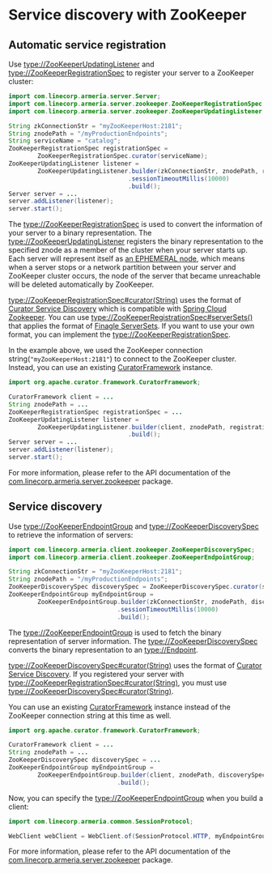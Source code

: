 # Service discovery with ZooKeeper

## Automatic service registration

Use <type://ZooKeeperUpdatingListener> and <type://ZooKeeperRegistrationSpec> to register your server
to a ZooKeeper cluster:

```java
import com.linecorp.armeria.server.Server;
import com.linecorp.armeria.server.zookeeper.ZooKeeperRegistrationSpec;
import com.linecorp.armeria.server.zookeeper.ZooKeeperUpdatingListener;

String zkConnectionStr = "myZooKeeperHost:2181";
String znodePath = "/myProductionEndpoints";
String serviceName = "catalog";
ZooKeeperRegistrationSpec registrationSpec =
        ZooKeeperRegistrationSpec.curator(serviceName);
ZooKeeperUpdatingListener listener =
        ZooKeeperUpdatingListener.builder(zkConnectionStr, znodePath, registrationSpec)
                                 .sessionTimeoutMillis(10000)
                                 .build();
Server server = ...
server.addListener(listener);
server.start();
```

The <type://ZooKeeperRegistrationSpec> is used to convert the information of your server to a binary
representation. The <type://ZooKeeperUpdatingListener> registers the binary representation to the specified
znode as a member of the cluster when your server starts up. Each server will represent itself as
[an EPHEMERAL node](https://zookeeper.apache.org/doc/r3.4.10/zookeeperOver.html#Nodes+and+ephemeral+nodes),
which means when a server stops or a network partition between your server and ZooKeeper cluster occurs,
the node of the server that became unreachable will be deleted automatically by ZooKeeper.

<type://ZooKeeperRegistrationSpec#curator(String)> uses the format of
[Curator Service Discovery](https://curator.apache.org/curator-x-discovery/index.html) which is compatible
with [Spring Cloud Zookeeper](https://cloud.spring.io/spring-cloud-zookeeper/reference/html/).
You can use <type://ZooKeeperRegistrationSpec#serverSets()> that applies the format of
[Finagle ServerSets](https://twitter.github.io/finagle/docs/com/twitter/serverset.html).
If you want to use your own format, you can implement the <type://ZooKeeperRegistrationSpec>.

In the example above, we used the ZooKeeper connection string(`"myZooKeeperHost:2181"`) to connect to
the ZooKeeper cluster. Instead, you can use an existing
[CuratorFramework](https://curator.apache.org/apidocs/org/apache/curator/framework/CuratorFramework.html)
instance.

```java
import org.apache.curator.framework.CuratorFramework;

CuratorFramework client = ...
String znodePath = ...
ZooKeeperRegistrationSpec registrationSpec = ...
ZooKeeperUpdatingListener listener =
        ZooKeeperUpdatingListener.builder(client, znodePath, registrationSpec)
                                 .build();
Server server = ...
server.addListener(listener);
server.start();
```

For more information, please refer to the API documentation of the
[com.linecorp.armeria.server.zookeeper](https://javadoc.io/doc/com.linecorp.armeria/armeria-javadoc/latest/com/linecorp/armeria/common/zookeeper/package-summary.html) package.

## Service discovery

Use <type://ZooKeeperEndpointGroup> and <type://ZooKeeperDiscoverySpec> to retrieve the information of servers:

```java
import com.linecorp.armeria.client.zookeeper.ZooKeeperDiscoverySpec;
import com.linecorp.armeria.client.zookeeper.ZooKeeperEndpointGroup;

String zkConnectionStr = "myZooKeeperHost:2181";
String znodePath = "/myProductionEndpoints";
ZooKeeperDiscoverySpec discoverySpec = ZooKeeperDiscoverySpec.curator(serviceName);
ZooKeeperEndpointGroup myEndpointGroup =
        ZooKeeperEndpointGroup.builder(zkConnectionStr, znodePath, discoverySpec)
                              .sessionTimeoutMillis(10000)
                              .build();
```

The <type://ZooKeeperEndpointGroup> is used to fetch the binary representation of server information.
The <type://ZooKeeperDiscoverySpec> converts the binary representation to an <type://Endpoint>.

<type://ZooKeeperDiscoverySpec#curator(String)> uses the format of
[Curator Service Discovery](https://curator.apache.org/curator-x-discovery/index.html). If you registered your
server with <type://ZooKeeperRegistrationSpec#curator(String)>, you must use
<type://ZooKeeperDiscoverySpec#curator(String)>.

You can use an existing
[CuratorFramework](https://curator.apache.org/apidocs/org/apache/curator/framework/CuratorFramework.html)
instance instead of the ZooKeeper connection string at this time as well.

```java
import org.apache.curator.framework.CuratorFramework;

CuratorFramework client = ...
String znodePath = ...
ZooKeeperDiscoverySpec discoverySpec = ...
ZooKeeperEndpointGroup myEndpointGroup =
        ZooKeeperEndpointGroup.builder(client, znodePath, discoverySpec)
                              .build();
```

Now, you can specify the <type://ZooKeeperEndpointGroup> when you build a client:

```java
import com.linecorp.armeria.common.SessionProtocol;

WebClient webClient = WebClient.of(SessionProtocol.HTTP, myEndpointGroup, "/hello");
```

For more information, please refer to the API documentation of the
[com.linecorp.armeria.server.zookeeper](https://javadoc.io/doc/com.linecorp.armeria/armeria-javadoc/latest/com/linecorp/armeria/common/zookeeper/package-summary.html) package.
